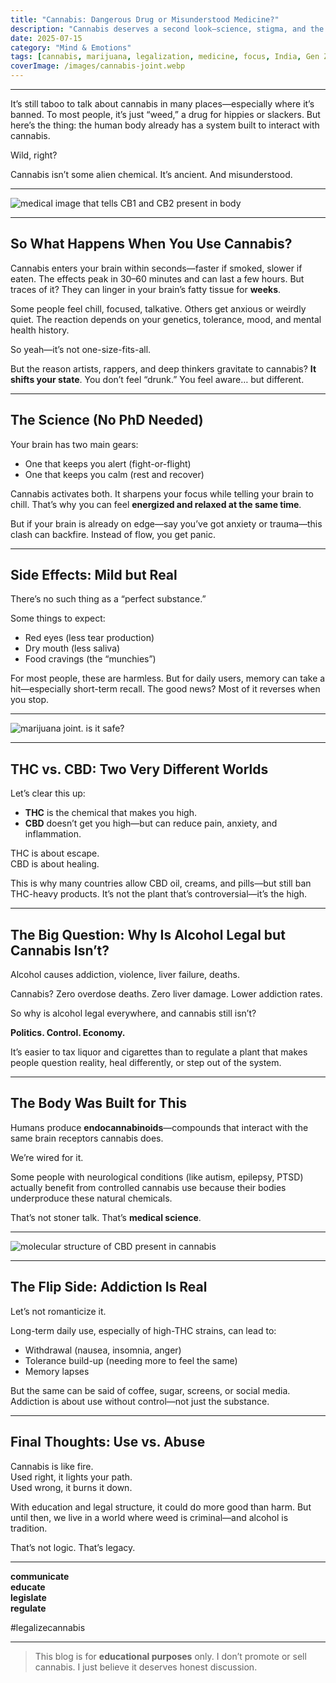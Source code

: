 ```yaml
---
title: "Cannabis: Dangerous Drug or Misunderstood Medicine?"
description: "Cannabis deserves a second look—science, stigma, and the truth behind the high."
date: 2025-07-15
category: "Mind & Emotions"
tags: [cannabis, marijuana, legalization, medicine, focus, India, Gen Z, joint, health]
coverImage: /images/cannabis-joint.webp
---
```



---

It’s still taboo to talk about cannabis in many places—especially where it’s banned. To most people, it’s just “weed,” a drug for hippies or slackers. But here’s the thing: the human body already has a system built to interact with cannabis.

Wild, right?

Cannabis isn’t some alien chemical. It’s ancient. And misunderstood.

---

<Image
  src="/images/cannabinoids_receptors.webp"
  alt="medical image that tells CB1 and CB2 present in body"
  width={800}
  height={400}
  className="rounded-xl mx-auto my-6 shadow-lg"
/>

---

## So What Happens When You Use Cannabis?

Cannabis enters your brain within seconds—faster if smoked, slower if eaten. The effects peak in 30–60 minutes and can last a few hours. But traces of it? They can linger in your brain’s fatty tissue for **weeks**.

Some people feel chill, focused, talkative. Others get anxious or weirdly quiet. The reaction depends on your genetics, tolerance, mood, and mental health history.

So yeah—it’s not one-size-fits-all.

But the reason artists, rappers, and deep thinkers gravitate to cannabis? **It shifts your state**. You don’t feel “drunk.” You feel aware… but different.

---

## The Science (No PhD Needed)

Your brain has two main gears:

- One that keeps you alert (fight-or-flight)
- One that keeps you calm (rest and recover)

Cannabis activates both. It sharpens your focus while telling your brain to chill. That’s why you can feel **energized and relaxed at the same time**.

But if your brain is already on edge—say you’ve got anxiety or trauma—this clash can backfire. Instead of flow, you get panic.

---

## Side Effects: Mild but Real

There’s no such thing as a “perfect substance.”

Some things to expect:

- Red eyes (less tear production)
- Dry mouth (less saliva)
- Food cravings (the “munchies”)

For most people, these are harmless. But for daily users, memory can take a hit—especially short-term recall. The good news? Most of it reverses when you stop.

---

<Image
  src="/images/cannabis.webp"
  alt="marijuana joint. is it safe?"
  width={800}
  height={400}
  className="rounded-xl mx-auto my-6 shadow-lg"
/>

---

## THC vs. CBD: Two Very Different Worlds

Let’s clear this up:

- **THC** is the chemical that makes you high.
- **CBD** doesn’t get you high—but can reduce pain, anxiety, and inflammation.

THC is about escape.  
CBD is about healing.

This is why many countries allow CBD oil, creams, and pills—but still ban THC-heavy products. It’s not the plant that’s controversial—it’s the high.

---

## The Big Question: Why Is Alcohol Legal but Cannabis Isn’t?

Alcohol causes addiction, violence, liver failure, deaths.

Cannabis? Zero overdose deaths. Zero liver damage. Lower addiction rates.

So why is alcohol legal everywhere, and cannabis still isn’t?

**Politics. Control. Economy.**

It’s easier to tax liquor and cigarettes than to regulate a plant that makes people question reality, heal differently, or step out of the system.

---

## The Body Was Built for This

Humans produce **endocannabinoids**—compounds that interact with the same brain receptors cannabis does.

We’re wired for it.

Some people with neurological conditions (like autism, epilepsy, PTSD) actually benefit from controlled cannabis use because their bodies underproduce these natural chemicals.

That’s not stoner talk. That’s **medical science**.

---

<Image
  src="/images/CBD-1.webp"
  alt="molecular structure of CBD present in cannabis"
  width={800}
  height={400}
  className="rounded-xl mx-auto my-6 shadow-lg"
/>

---

## The Flip Side: Addiction Is Real

Let’s not romanticize it.

Long-term daily use, especially of high-THC strains, can lead to:

- Withdrawal (nausea, insomnia, anger)
- Tolerance build-up (needing more to feel the same)
- Memory lapses

But the same can be said of coffee, sugar, screens, or social media. Addiction is about use without control—not just the substance.

---

## Final Thoughts: Use vs. Abuse

Cannabis is like fire.  
Used right, it lights your path.  
Used wrong, it burns it down.

With education and legal structure, it could do more good than harm. But until then, we live in a world where weed is criminal—and alcohol is tradition.

That’s not logic. That’s legacy.

---

**communicate**  
**educate**  
**legislate**  
**regulate**

#legalizecannabis

---

> This blog is for **educational purposes** only. I don’t promote or sell cannabis. I just believe it deserves honest discussion.
